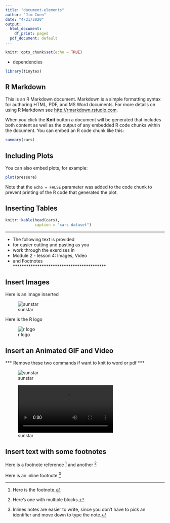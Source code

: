 ```yaml
---
title: "document-elements"
author: "Jim Coen"
date: "4/21/2020"
output:
  html_document:
    df_print: paged
  pdf_document: default
---
```


```r
knitr::opts_chunk$set(echo = TRUE)
```

* dependencies
```r
library(tinytex)
```


## R Markdown

This is an R Markdown document. Markdown is a simple formatting syntax for authoring HTML, PDF, and MS Word documents. For more details on using R Markdown see <http://rmarkdown.rstudio.com>.

When you click the **Knit** button a document will be generated that includes both content as well as the output of any embedded R code chunks within the document. You can embed an R code chunk like this:

```r
summary(cars)
```

## Including Plots

You can also embed plots, for example:

```r
plot(pressure)
```

Note that the `echo = FALSE` parameter was added to the code chunk to prevent printing of the R code that generated the plot.

## Inserting Tables

```r
knitr::kable(head(cars),
             caption = "cars dataset")
```

******************************************
* The following text is provided
* for easier cutting and pasting as you
* work through the exercises in
* Module 2 - lesson 4: Images, Video
* and Footnotes  
******************************************

## Insert Images

Here is an image inserted

![sunstar](./Sunstar/sunstar.png)


Here is the R logo

![r logo](https://www.r-project.org/logo/Rlogo.svg)


## Insert an Animated GIF and Video

*** Remove these two commands if want to knit to word or pdf  ***

![sunstar](Sunstar/sunstar.gif) 

![sunstar](Sunstar/sunstar.mp4)


## Insert text with some footnotes

Here is a footnote reference [^1] and another [^longnote]


Here is an inline footnote ^[Inlines notes are easier to write, since you don't have to pick an identifier and move down to type the note.]

[^1]: Here is the footnote.
[^longnote]: Here's one with multiple blocks.